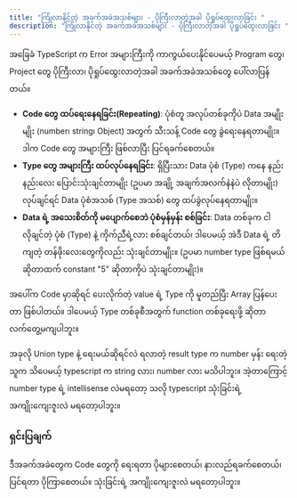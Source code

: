 ```yaml
---
title: "ကြုံလာနိုင်တဲ့ အခက်အခဲအသစ်များ - ပိုကြီးလာတဲ့အခါ ပိုရှုပ်ထွေးလာခြင်း "
description: "ကြုံလာနိုင်တဲ့ အခက်အခဲအသစ်များ - ပိုကြီးလာတဲ့အခါ ပိုရှုပ်ထွေးလာခြင်း "
---
```



အခြေခံ TypeScript က Error အများကြီးကို ကာကွယ်ပေးနိုင်ပေမယ့် Program တွေ၊ Project တွေ ပိုကြီးလာ၊ ပိုရှုပ်ထွေးလာတဲ့အခါ အခက်အခဲအသစ်တွေ ပေါ်လာပြန်တယ်။

- **Code တွေ ထပ်ရေးနေရခြင်း(Repeating)**: ပုံစံတူ အလုပ်တစ်ခုကိုပဲ Data အမျိုးမျိုး (number၊ string၊ Object) အတွက် သီးသန့် Code တွေ ခွဲရေးနေရတာမျိုး။ ဒါက Code တွေ အများကြီး ဖြစ်လာပြီး ပြင်ရခက်စေတယ်။
- **Type တွေ အများကြီး ထပ်လုပ်နေရခြင်း**: ရှိပြီးသား Data ပုံစံ (Type) ကနေ နည်းနည်းလေး ပြောင်းသုံးချင်တာမျိုး (ဥပမာ အချို့ အချက်အလက်နဲနဲပဲ လိုတာမျိုး) လုပ်ချင်ရင် Data ပုံစံအသစ် (Type အသစ်) တွေ ထပ်ခွဲလုပ်နေရတာမျိုး။
- **Data ရဲ့ အသေးစိတ်ကို မပျောက်စေဘဲ ပုံစံမှန်မှန်း စစ်ခြင်း**: Data တစ်ခုက ငါလိုချင်တဲ့ ပုံစံ (Type) နဲ့ ကိုက်ညီရဲ့လား စစ်ချင်တယ်၊ ဒါပေမယ့် အဲဒီ Data ရဲ့ တိကျတဲ့ တန်ဖိုးလေးတွေကိုလည်း သုံးချင်တာမျိုး။ (ဥပမာ number type ဖြစ်ရမယ် ဆိုတာထက် constant "5" ဆိုတာကိုပဲ သုံးချင်တာမျိုး)။

<ContentImage imgSrc={repeat1} altText="repeating function" />

အပေါ်က Code မှာဆိုရင် ပေးလိုက်တဲ့ value ရဲ့ Type ကို မူတည်ပြီး Array ပြန်ပေးတာ ဖြစ်ပါတယ်။ ဒါပေမယ့် Type တစ်ခုစီအတွက် function တစ်ခုရေးဖို့ ဆိုတာ လက်တွေ့မကျပါဘူး။

<ContentImage imgSrc={notExactType} altText="not exact type" />

အခုလို Union type နဲ့ ရေးမယ်ဆိုရင်လဲ ရလာတဲ့ result type က number မှန်း ရေးတဲ့သူက သိပေမယ့် typescript က string လား၊ number လား မသိပါဘူး။ အဲ့တာကြောင့် number type ရဲ့ intellisense လဲမရတော့ သလို typescript သုံးခြင်းရဲ့ အကျိုးကျေးဇူးလဲ မရတော့ပါဘူး။

### ရှင်းပြချက်

ဒီအခက်အခဲတွေက Code တွေကို ရေးရတာ ပိုများစေတယ်၊ နားလည်ရခက်စေတယ်၊ ပြင်ရတာ ပိုကြာစေတယ်။
သုံးခြင်းရဲ့ အကျိုးကျေးဇူးလဲ မရတော့ပါဘူး။
